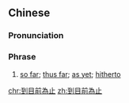 {{also|到目前为止}}
==Chinese==
{{zh-forms|s=到目前为止|type=122}}

===Pronunciation===
{{zh-pron
|m=dào mùqián wéizhǐ
|c=dou3 muk6 cin4 wai4 zi2
|cat=ph
}}

===Phrase===
{{zh-phrase}}

# [[so far]]; [[thus far]]; [[as yet]]; [[hitherto]]

[[chr:到目前為止]]
[[zh:到目前為止]]